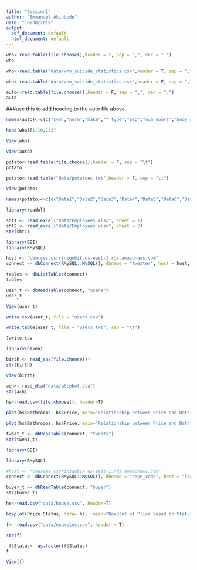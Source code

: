 ```yaml
---
title: "Session1"
author: "Emmanuel Akinbode"
date: "10/30/2019"
output:
  pdf_document: default
  html_document: default
---
```


```r
who<-read.table(file.choose(),header = T, sep = ",", dec = ".")
who
```

```r
who<-read.table("data/who_suicide_statistics.csv",header = T, sep = ",", dec = ".")

```

```r
who<-read.table("data/who_suicide_statistics.csv",header = F, sep = ",", dec = ".")

```

```r
auto<-read.table(file.choose(),header = F, sep = ",", dec = ".")
auto
```
###use this to add heading to the auto file above.
```r
names(auto)<-c(c("sym","norm","make","f_type","asp","num_doors","body_style","drive_wheel","engine_loc","wheel_base","length","width","height","curb_weight","engine_type","num_cyl","eng_size","fuel_type","bore","stroke","comp","horse","peak_rpm","city_mpg","highway","price"))
```

```r
head(who)[1:10,1:3]
```

```r
View(who)
```

```r
View(auto)
```

```r
potato<-read.table(file.choose(),header = F, sep = "\t")
potato
```

```r
potato<-read.table("data/potatoes.txt",header = F, sep = "\t")
```

```r
View(potato)
```

```r
names(potato)<-c(c("Data1","Data2","Data3","Data4","Data5","Data6","Data7","Data8"))
```

```r
library(readxl)
```

```r
sht1 <- read_excel("data/Employees.xlsx", sheet = 1)
sht2 <- read_excel("data/Employees.xlsx", sheet = 2)
str(sht1)
```


```r
library(DBI)
library(RMySQL)
```

```r
host <- "courses.csrrinzqubik.us-east-1.rds.amazonaws.com"
connect <- dbConnect(RMySQL::MySQL(), dbname = "tweater", host = host, port = 3306, user = "student", password = 'datacamp')
```

```r
tables <- dbListTables(connect)
tables 
```
```r
user_t <- dbReadTable(connect, "users")
user_t
```

```r
View(user_t)
```

```r
write.csv(user_t, file = "users.csv")
```

```r
write.table(user_t, file = "users.txt", sep = "\t")
```

```r
?write.csv
```

```r
library(haven)
```

```r
birth <- read_sas(file.choose())
str(birth)
```


```r
View(birth)
```

```r
ach<- read_dta("data/alcohol.dta")
str(ach)
```

```r
hs<-read.csv(file.choose(), header=T)
```

```r
plot(hs$Bathrooms, hs$Price, main="Relationship between Price and Bathrooms",xlab="Number of bathrooms", ylab="Price of the House")
```

```r
plot(hs$Bathrooms, hs$Price, main="Relationship between Price and Bathrooms",xlab="Number of bathrooms", ylab="Price of the House")
```


```r
tweat_t <- dbReadTable(connect, "tweats")
str(tweat_t)
```

```r
library(DBI)
```

```r
library(RMySQL)
```

```r
#host <- "courses.csrrinzqubik.us-east-1.rds.amazonaws.com"
connect <- dbConnect(RMySQL::MySQL(), dbname = "cape_codd", host = "localhost", port = 3306, user = "root", password = '@mic2019DB$$')
```

```r
buyer_t <- dbReadTable(connect, "buyer")
str(buyer_t)
```


```r
hs<-read.csv("data/house.csv", header=T)
```

```r
boxplot(Price~Status, data= hs,  main="Boxplot of Price based on Status", xlab= "Status of House", ylab="Price of House")

```

```r

f<- read.csv("data/examples.csv", header = T)
```

```r
str(f)


```

```r

 f$Status<- as.factor(f$Status)
f
```
```r
View(f)
```
